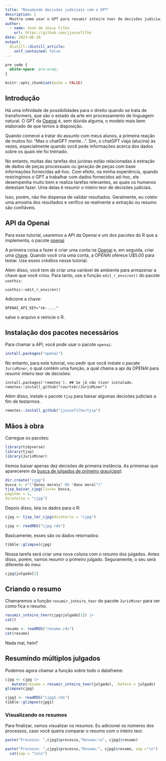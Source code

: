 ```yaml
---
title: "Resumindo decisões judiciais com o GPT"
description: |
  Mostra como usar o GPT para resumir inteiro teor de decisões judiciais.
author:
  - name: José de Jesus Filho
    url: https://github.com/jjesusfilho
date: 2023-06-20
output:
  distill::distill_article:
    self_contained: false
---
```




```css
pre code {
  white-space: pre-wrap;
}
```

```r
knitr::opts_chunk$set(echo = FALSE)
```


## Introdução

Há uma infinidade de possibilidades para o direito quando se trata de transformers, que são o estado da arte em processamento de linguagem natural. O GPT da [Openai](https://openai.com/) é, sem dúvida alguma, o modelo mais bem elaborado de que temos à disposição.

Quando comecei a tratar do assunto com meus alunos, a primeira reação de muitos foi: "Mas o chatGPT mente...". Sim, o chatGPT viaja (alucina) às vezes, especialmente quando você pede informações acerca dos dados sobre os quais ele foi treinado.

No entanto, muitas das tarefas dos juristas estão relacionadas à extração de dados de peças processuais ou geração de peças com base informações fornecidas ad-hoc. Com efeito, na minha experiência, quando restringimos o GPT a trabalhar com dados fornecidos ad-hoc, ele desempenha muito bem e realiza tarefas relevantes, as quais os humanos detestam fazer. Uma delas é resumir o inteiro teor de decisões judiciais.

Isso, porém, não lhe dispensa de validar resultados. Geralmente, eu coleto uma amostra dos resultados e verifico se realmente a extração ou resumo são confiáveis.

## API da Openai

Para esse tutorial, usaremos a API da Openai e um dos pacotes do R que a implementa, o pacote [openai](https://github.com/irudnyts/openai)

A primeira coisa a fazer é criar uma conta na  [Openai](https://openai.com/) e, em seguida, criar uma [chave](https://platform.openai.com/account/api-keys). Quando você cria uma conta, a OPENAI oferece U$5.00 para testar. Use esses créditos nesse tutorial. 

Além disso, você tem de criar uma variável de ambiente para armazenar a chave que você criou. Para tanto, use a função `edit_r_environ()` do pacote `usethis`:

```
usethis::edit_r_environ()
```

Adicione a chave:

```
OPENAI_API_KEY="sk-...."
```
salve o arquivo e reinicie o R.

## Instalação dos pacotes necessários

Para chamar a API, você pode usar o pacote `openai`:

```r
install.packages("openai")
```

No entanto, para este tutorial, vou pedir que você instale o pacate `JurisMiner`, o qual contêm uma função, a qual chama a api da OPENAI para resumir inteiro teor de decisões:

```
install.packages('remotes'). ## Se já não tiver instalado.
remotes::install_github("courtsbr/JurisMiner")
```
Além disso, instale o pacote `tjsp` para baixar algumas decisões judiciais a fim de testarmos.

```r
remotes::install_github("jjesusfilho/tjsp")
```

## Mãos à obra

Carregue os pacotes:

```r
library(tidyverse)
library(tjsp)
library(JurisMiner)
```

Iremos baixar apenas dez decisões de primeira instância. As primeiras que aparecerem da [busca de julgados de primeiro grau(cjpg)](http://esaj.tjsp.jus.br/cjpg/):

```r
dir.create("cjpg")
busca <- r"("danos morais" OU "dano moral")"
tjsp_baixar_cjpg(livre= busca,
paginas = 1,
diretorio = "cjpg")
```

Depois disso, leia os dados para o R:

```r
cjpg <- tjsp_ler_cjpg(diretorio = "cjpg")
```

```r
cjpg <- readRDS("cjpg.rds")
```

Basicamente, esses são os dados retornados:

```r
tibble::glimpse(cjpg)
```

Nossa tarefa será criar uma nova coluna com o resumo dos julgados. Antes disso, porém, vamos resumir o primeiro julgado. Seguramente, o seu será diferente do meu:

```r
cjpg$julgado[1]
```


## Criando o resumo
Chamaremos a função `resumir_inteiro_teor` do pacote `JurisMiner` para ver como fica o resumo.

```r
resumir_inteiro_teor(cjpg$julgado[1]) |> 
cat()
```

```r
resumo <- readRDS("resumo.rds")
cat(resumo)
```

Nada mal, hein?

## Resumindo múltiplos julgados

Podemos agora chamar a função sobre todo o dataframe:

```r
cjpg <- cjpg |> 
   mutate(resumo = resumir_inteiro_teor(julgado), .before = julgado)
glimpse(cjpg)
```

```r
cjpg1 <- readRDS("cjpg1.rds")
tibble::glimpse(cjpg1)
```

### Visualizando os resumos

Para finalizar, vamos visualizar os resumos. Eu adicionei os números dos processos, caso você queira comparar o resumo com o inteiro teor.

```r
paste("Processo: ",cjpg1$processo,"Resumo:\n", cjpg1$resumo)
```
```r
paste("Processo: ",cjpg1$processo,"Resumo:", cjpg1$resumo, sep ="\n") |> 
  cat(sep = "\n\n")
```

